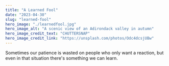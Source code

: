 ```yaml
---
title: "A Learned Fool"
date: "2023-04-30"
slug: "learned-fool"
hero_image: "./learnedfool.jpg"
hero_image_alt: "A scenic view of an Adirondack valley in autumn"
hero_image_credit_text: "CHUTTERSNAP"
hero_image_credit_link: "https://unsplash.com/photos/Odc4dcsjUBw"
---
```


Sometimes our patience is wasted on people who only want a reaction,
but even in that situation there's something we can learn.
